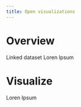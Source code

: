 ```yaml
---
title: Open visualizations
---
```


# Overview

Linked dataset Loren Ipsum

# Visualize

Loren Ipsum
